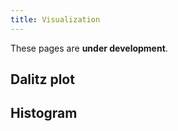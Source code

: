 ```yaml
---
title: Visualization
---
```


:::{.callout-warning}
These pages are **under development**.
:::

## Dalitz plot

## Histogram
